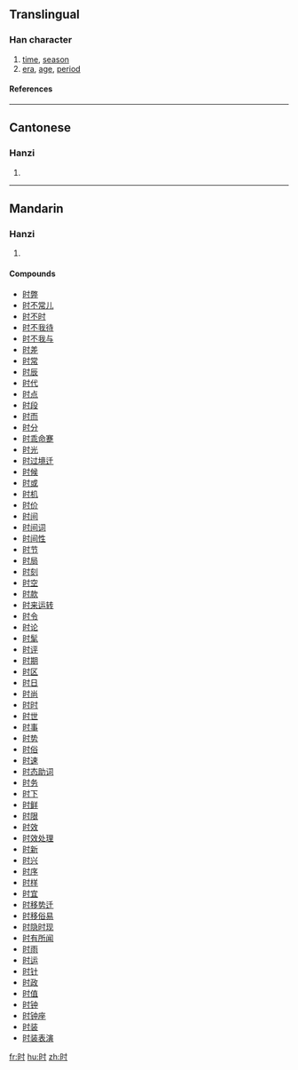{{see|時}}

==Translingual==
{{Han stroke|[[Image:时-order.gif]]}}
===Han character===
{{Han char|rn=72|rad=日|as=03|sn=7|four=|canj=日木戈 (ADI)}}
# [[time]], [[season]]
# [[era]], [[age]], [[period]]
====References====
{{Han ref|kx=0490.221|dkj=13772|dj=0851.220|hdz=21487.020|uh=65F6|ud=26102}}

----

==Cantonese==
===Hanzi===
{{yue-hanzi|jyut=|y=si4}}
# {{defn|Cantonese}}

----
==Mandarin==
===Hanzi===
{{cmn-hanzi|tra=時|pin=[[shí]] (shi2)|wg=shih<sup>2</sup>}}
# {{defn|Mandarin}}

====Compounds====
*[[时弊]]
*[[时不常儿]]
*[[时不时]]
*[[时不我待]]
*[[时不我与]]
*[[时差]]
*[[时常]]
*[[时辰]]
*[[时代]]
*[[时点]]
*[[时段]]
*[[时而]]
*[[时分]]
*[[时乖命蹇]]
*[[时光]]
*[[时过境迁]]
*[[时候]]
*[[时或]]
*[[时机]]
*[[时价]]
*[[时间]]
*[[时间词]]
*[[时间性]]
*[[时节]]
*[[时局]]
*[[时刻]]
*[[时空]]
*[[时款]]
*[[时来运转]]
*[[时令]]
*[[时论]]
*[[时髦]]
*[[时评]]
*[[时期]]
*[[时区]]
*[[时日]]
*[[时尚]]
*[[时时]]
*[[时世]]
*[[时事]]
*[[时势]]
*[[时俗]]
*[[时速]]
*[[时态助词]]
*[[时务]]
*[[时下]]
*[[时鲜]]
*[[时限]]
*[[时效]]
*[[时效处理]]
*[[时新]]
*[[时兴]]
*[[时序]]
*[[时样]]
*[[时宜]]
*[[时移势迁]]
*[[时移俗易]]
*[[时隐时现]]
*[[时有所闻]]
*[[时雨]]
*[[时运]]
*[[时针]]
*[[时政]]
*[[时值]]
*[[时钟]]
*[[时钟座]]
*[[时装]]
*[[时装表演]]

[[fr:时]]
[[hu:时]]
[[zh:时]]